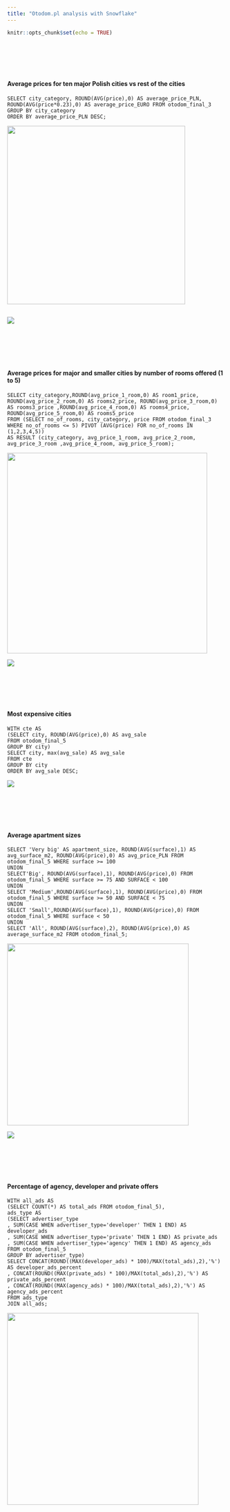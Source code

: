 ```yaml
---
title: "Otodom.pl analysis with Snowflake"
---
```


```r
knitr::opts_chunk$set(echo = TRUE)
```

 <br>  <br>  <br>  <br>

#### Average prices for ten major Polish cities vs rest of the cities

```         
SELECT city_category, ROUND(AVG(price),0) AS average_price_PLN,
ROUND(AVG(price*0.23),0) AS average_price_EURO FROM otodom_final_3
GROUP BY city_category
ORDER BY average_price_PLN DESC;
```

![](images/clipboard-801753501.png){width="412"}

## ![](images/2024-02-29%2010%2022am.png)

 <br>  <br>  <br>  <br>

#### Average prices for major and smaller cities by number of rooms offered (1 to 5)

```         
SELECT city_category,ROUND(avg_price_1_room,0) AS room1_price, ROUND(avg_price_2_room,0) AS rooms2_price, ROUND(avg_price_3_room,0) AS rooms3_price ,ROUND(avg_price_4_room,0) AS rooms4_price, ROUND(avg_price_5_room,0) AS rooms5_price
FROM (SELECT no_of_rooms, city_category, price FROM otodom_final_3
WHERE no_of_rooms <= 5) PIVOT (AVG(price) FOR no_of_rooms IN (1,2,3,4,5))
AS RESULT (city_category, avg_price_1_room, avg_price_2_room, avg_price_3_room ,avg_price_4_room, avg_price_5_room);
```

![](images/clipboard-978494549.png){width="463"}

![](images/2024-02-29%2010%2022am(2).png)

 <br>  <br>  <br>  <br>

#### Most expensive cities

```         
WITH cte AS
(SELECT city, ROUND(AVG(price),0) AS avg_sale
FROM otodom_final_5
GROUP BY city)
SELECT city, max(avg_sale) AS avg_sale
FROM cte
GROUP BY city
ORDER BY avg_sale DESC;
```

![](images/2024-02-29%2010%2022am(5).png)

 <br>  <br>  <br>  <br>

#### Average apartment sizes

```         
SELECT 'Very big' AS apartment_size, ROUND(AVG(surface),1) AS avg_surface_m2, ROUND(AVG(price),0) AS avg_price_PLN FROM otodom_final_5 WHERE surface >= 100
UNION
SELECT'Big', ROUND(AVG(surface),1), ROUND(AVG(price),0) FROM otodom_final_5 WHERE surface >= 75 AND SURFACE < 100
UNION
SELECT 'Medium',ROUND(AVG(surface),1), ROUND(AVG(price),0) FROM otodom_final_5 WHERE surface >= 50 AND SURFACE < 75
UNION
SELECT 'Small',ROUND(AVG(surface),1), ROUND(AVG(price),0) FROM otodom_final_5 WHERE surface < 50
UNION
SELECT 'All', ROUND(AVG(surface),2), ROUND(AVG(price),0) AS average_surface_m2 FROM otodom_final_5;
```

![](images/clipboard-4122594026.png){width="420"}

![](images/2024-02-29%2010%2022am(4).png)

 <br>  <br>  <br>  <br>

#### Percentage of agency, developer and private offers

```         
WITH all_ads AS
(SELECT COUNT(*) AS total_ads FROM otodom_final_5),
ads_type AS
(SELECT advertiser_type
, SUM(CASE WHEN advertiser_type='developer' THEN 1 END) AS developer_ads
, SUM(CASE WHEN advertiser_type='private' THEN 1 END) AS private_ads
, SUM(CASE WHEN advertiser_type='agency' THEN 1 END) AS agency_ads
FROM otodom_final_5
GROUP BY advertiser_type)
SELECT CONCAT(ROUND((MAX(developer_ads) * 100)/MAX(total_ads),2),'%') AS developer_ads_percent
, CONCAT(ROUND((MAX(private_ads) * 100)/MAX(total_ads),2),'%') AS private_ads_percent
, CONCAT(ROUND((MAX(agency_ads) * 100)/MAX(total_ads),2),'%') AS agency_ads_percent
FROM ads_type
JOIN all_ads;
```

![](images/clipboard-3513223235.png){width="443"}

 <br>  <br>  <br>  <br>
